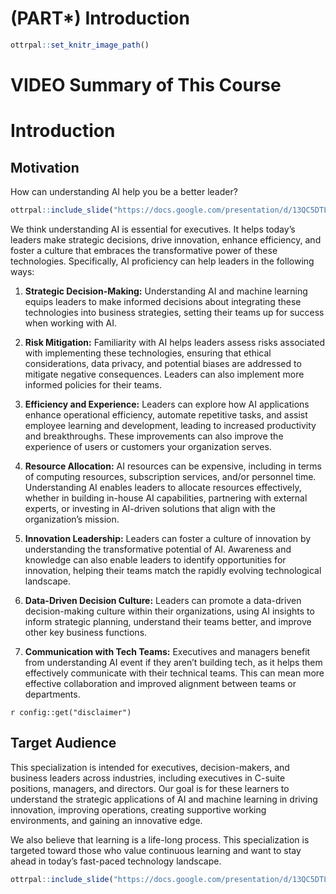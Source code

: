 
# (PART\*) Introduction {-}

```r
ottrpal::set_knitr_image_path()
```

# VIDEO Summary of This Course {.unlisted .unnumbered}

# Introduction


## Motivation

How can understanding AI help you be a better leader? 

```r
ottrpal::include_slide("https://docs.google.com/presentation/d/13QC5DTLefV5AIUd_3QPW42D-Zf2Yf6tgrJivIf7jbaQ/edit#slide=id.g1965a5f7f0a_0_44")
```

We think understanding AI is essential for executives. It helps today's leaders make strategic decisions, drive innovation, enhance efficiency, and foster a culture that embraces the transformative power of these technologies. Specifically, AI proficiency can help leaders in the following ways:

1. **Strategic Decision-Making:** Understanding AI and machine learning equips leaders to make informed decisions about integrating these technologies into business strategies, setting their teams up for success when working with AI.

1. **Risk Mitigation:** Familiarity with AI helps leaders assess risks associated with implementing these technologies, ensuring that ethical considerations, data privacy, and potential biases are addressed to mitigate negative consequences. Leaders can also implement more informed policies for their teams.

1. **Efficiency and Experience:** Leaders can explore how AI applications enhance operational efficiency, automate repetitive tasks, and assist employee learning and development, leading to increased productivity and breakthroughs. These improvements can also improve the experience of users or customers your organization serves.

1. **Resource Allocation:** AI resources can be expensive, including in terms of computing resources, subscription services, and/or personnel time. Understanding AI enables leaders to allocate resources effectively, whether in building in-house AI capabilities, partnering with external experts, or investing in AI-driven solutions that align with the organization's mission.

1. **Innovation Leadership:** Leaders can foster a culture of innovation by understanding the transformative potential of AI. Awareness and knowledge can also enable leaders to identify opportunities for innovation, helping their teams match the rapidly evolving technological landscape.

1. **Data-Driven Decision Culture:** Leaders can promote a data-driven decision-making culture within their organizations, using AI insights to inform strategic planning, understand their teams better, and improve other key business functions.

1. **Communication with Tech Teams:** Executives and managers benefit from understanding AI event if they aren't building tech, as it helps them effectively communicate with their technical teams. This can mean more effective collaboration and improved alignment between teams or departments.

<div class = disclaimer>
`r config::get("disclaimer")`
</div>

## Target Audience  

This specialization is intended for executives, decision-makers, and business leaders across industries, including executives in C-suite positions, managers, and directors. Our goal is for these learners to understand the strategic applications of AI and machine learning in driving innovation, improving operations, creating supportive working environments, and gaining an innovative edge. 

We also believe that learning is a life-long process. This specialization is targeted toward those who value continuous learning and want to stay ahead in today's fast-paced technology landscape.

```r
ottrpal::include_slide("https://docs.google.com/presentation/d/13QC5DTLefV5AIUd_3QPW42D-Zf2Yf6tgrJivIf7jbaQ/edit#slide=id.g2a3e68cb5a3_0_16")
```



